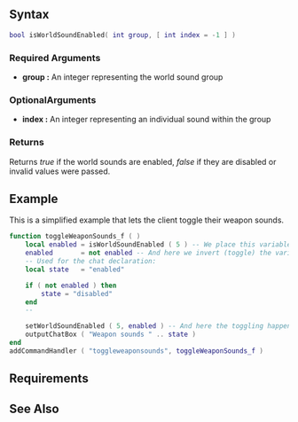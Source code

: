 
{{New items|3.0140|1.3.1|
{{Client function}}
This function allows you to check if certain world sound effects have not been disabled by [[/setWorldSoundEnabled.md|setWorldSoundEnabled]]
}}
==Syntax==
<syntaxhighlight lang="lua">
bool isWorldSoundEnabled( int group, [ int index = -1 ] )
</syntaxhighlight> 

===Required Arguments=== 
*'''group :''' An integer representing the world sound group

===OptionalArguments=== 
*'''index :''' An integer representing an individual sound within the group

===Returns===
Returns ''true'' if the world sounds are enabled, ''false'' if they are disabled or invalid values were passed.

==Example== 
This is a simplified example that lets the client toggle their weapon sounds.
<syntaxhighlight lang="lua">
function toggleWeaponSounds_f ( )
    local enabled = isWorldSoundEnabled ( 5 ) -- We place this variable here for checking.
    enabled       = not enabled -- And here we invert (toggle) the variable, so if it's false, it becomes true, if it's true, it becomes false.
    -- Used for the chat declaration:
    local state   = "enabled"

    if ( not enabled ) then
        state = "disabled"
    end
    --

    setWorldSoundEnabled ( 5, enabled ) -- And here the toggling happens.
    outputChatBox ( "Weapon sounds " .. state )
end
addCommandHandler ( "toggleweaponsounds", toggleWeaponSounds_f )
</syntaxhighlight>

==Requirements==
{{Requirements|n/a|1.3.0-9.04134|}}

==See Also==
{{Client world functions}}